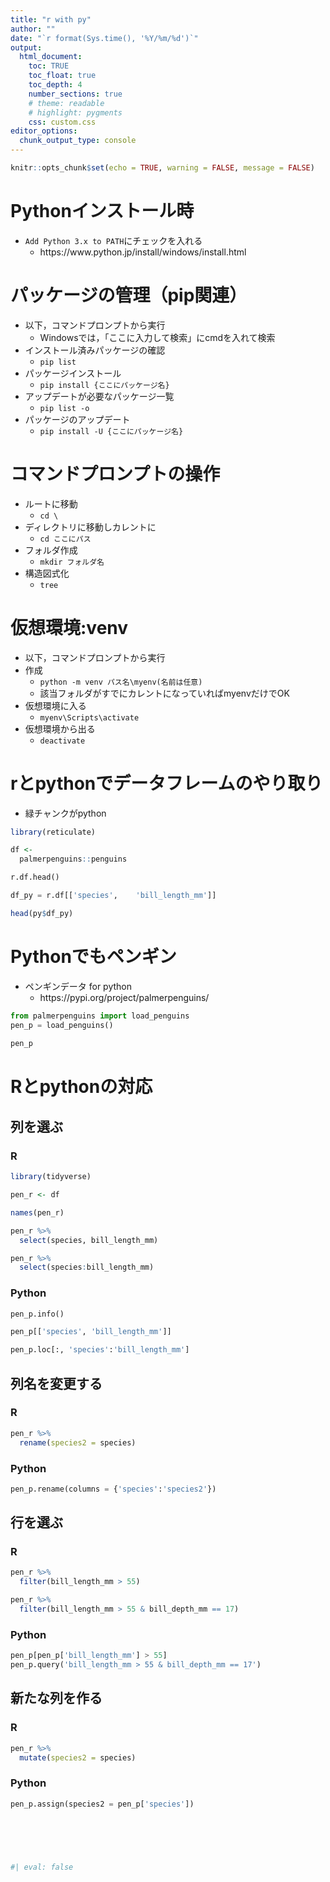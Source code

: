 ```yaml
---
title: "r with py"
author: ""
date: "`r format(Sys.time(), '%Y/%m/%d')`"
output:
  html_document: 
    toc: TRUE
    toc_float: true
    toc_depth: 4
    number_sections: true
    # theme: readable
    # highlight: pygments
    css: custom.css
editor_options: 
  chunk_output_type: console
---
```




```r
knitr::opts_chunk$set(echo = TRUE, warning = FALSE, message = FALSE)
```

# Pythonインストール時
* `Add Python 3.x to PATH`にチェックを入れる
  + https://www.python.jp/install/windows/install.html

# パッケージの管理（pip関連）
* 以下，コマンドプロンプトから実行
  + Windowsでは，「ここに入力して検索」にcmdを入れて検索
* インストール済みパッケージの確認
  + `pip list`
* パッケージインストール
  + `pip install {ここにパッケージ名}`
* アップデートが必要なパッケージ一覧
  + `pip list -o`  
* パッケージのアップデート
  + `pip install -U {ここにパッケージ名}`

<!-- * アップデートが必要なパッケージインストール -->
<!--   + pip install （どこからか忘れた…要確認） -->


# コマンドプロンプトの操作

* ルートに移動
  + `cd \`
* ディレクトリに移動しカレントに
  + `cd ここにパス`
* フォルダ作成
  + `mkdir フォルダ名`
* 構造図式化
  + `tree`

# 仮想環境:venv

* 以下，コマンドプロンプトから実行
* 作成
  + `python -m venv パス名\myenv(名前は任意)`
  + 該当フォルダがすでにカレントになっていればmyenvだけでOK
* 仮想環境に入る
  + `myenv\Scripts\activate`
* 仮想環境から出る
  + `deactivate`



# rとpythonでデータフレームのやり取り

* 緑チャンクがpython

```r
library(reticulate)

df <- 
  palmerpenguins::penguins

```

```python
r.df.head()

df_py = r.df[['species',	'bill_length_mm']]

```

```r
head(py$df_py)
```

# Pythonでもペンギン

-   ペンギンデータ for python
    -   https://pypi.org/project/palmerpenguins/

<!-- ```{python eval = FALSE} -->

<!-- import os -->

<!-- os.system("pip3 install palmerpenguins") -->

<!-- ``` -->

<!-- ```{r eval = FALSE} -->

<!-- py_install("palmerpenguins", pip = TRUE) -->

<!-- ``` -->

<!-- * https://solutions.rstudio.com/python/minimum-viable-python/installing-packages/ -->

<!-- ```{r eval = FALSE} -->

<!-- $ python -m pip install palmerpenguins -->

<!-- ``` -->

```python
from palmerpenguins import load_penguins
pen_p = load_penguins()
 
pen_p
```

# Rとpythonの対応

## 列を選ぶ
### R
```r
library(tidyverse)

pen_r <- df

names(pen_r)

pen_r %>% 
  select(species, bill_length_mm)

pen_r %>% 
  select(species:bill_length_mm)
```

### Python
```python
pen_p.info()

pen_p[['species', 'bill_length_mm']]

pen_p.loc[:, 'species':'bill_length_mm']

```

## 列名を変更する
### R

```r
pen_r %>% 
  rename(species2 = species)
```

### Python

```python
pen_p.rename(columns = {'species':'species2'})

```

## 行を選ぶ
### R

```r
pen_r %>% 
  filter(bill_length_mm > 55)

pen_r %>% 
  filter(bill_length_mm > 55 & bill_depth_mm == 17)
```

### Python
```python
pen_p[pen_p['bill_length_mm'] > 55]
pen_p.query('bill_length_mm > 55 & bill_depth_mm == 17')

```

## 新たな列を作る
### R

```r
pen_r %>% 
  mutate(species2 = species)
```

### Python
```python
pen_p.assign(species2 = pen_p['species'])
```

## 

```r

```

```python

```

## 

```r

```

```python
#| eval: false

```

